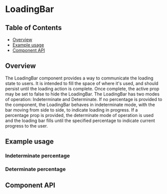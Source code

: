 
# LoadingBar

## Table of Contents

- [Overview](#overview)
- [Example usage](#example-usage)
- [Component API](#component-api)

## Overview

The LoadingBar component provides a way to communicate the loading state to users.
It is intended to fill the space of where it's used, and should persist until the 
loading action is complete. Once complete, the active prop may be set to false to 
hide the LoadingBar.
The LoadingBar has two modes of operation: Indeterminate and Determinate.
If no percentage is provided to the component, the LoadingBar behaves in indeterminate
mode, with the bar moving from side to side, to indicate loading in progress.
If a percentage prop is provided, the determinate mode of operation is used and the
loading bar fills until the specified percentage to indicate current progress to
the user.

## Example usage

<!-- One example per designed use case. -->

### Indeterminate percentage

<Preview>
  <Story id={getStorybookSlug(pkg, Saving.displayName, 'indeterminate')} />
</Preview>

### Determinate percentage

<Preview>
  <Story id={getStorybookSlug(pkg, Saving.displayName, 'determinate')} />
</Preview>


## Component API

<Props />
